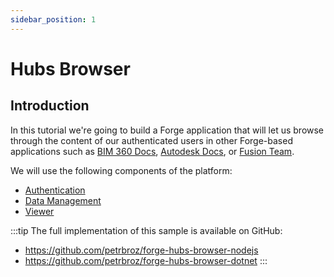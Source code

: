 ```yaml
---
sidebar_position: 1
---
```



# Hubs Browser

## Introduction

In this tutorial we're going to build a Forge application that will let us browse through the content
of our authenticated users in other Forge-based applications such as [BIM 360 Docs](https://www.autodesk.com/bim-360/construction-document-management-software/),
[Autodesk Docs](https://www.autodesk.com/products/autodesk-docs/overview), or [Fusion Team](https://www.autodesk.com/products/fusion-360/overview).

<ResponsiveVideo src={PreviewUrl} />

We will use the following components of the platform:

- [Authentication](https://forge.autodesk.com/en/docs/oauth/v2/developers_guide/overview)
- [Data Management](https://forge.autodesk.com/en/docs/data/v2/developers_guide/overview)
- [Viewer](https://forge.autodesk.com/en/docs/viewer/v7/developers_guide/overview)

:::tip
The full implementation of this sample is available on GitHub:
- https://github.com/petrbroz/forge-hubs-browser-nodejs
- https://github.com/petrbroz/forge-hubs-browser-dotnet
:::
